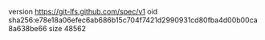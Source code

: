 version https://git-lfs.github.com/spec/v1
oid sha256:e78e18a06efec6ab686b15c704f7421d2990931cd80fba4d00b00ca8a638be66
size 48562
